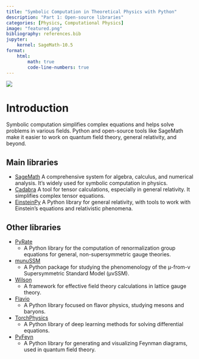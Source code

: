 ```yaml
---
title: "Symbolic Computation in Theoretical Physics with Python"
description: "Part 1: Open-source libraries"
categories: [Physics, Computational Physics]
image: "featured.png"
bibliography: references.bib
jupyter:
    kernel: SageMath-10.5
format: 
    html:
        math: true
        code-line-numbers: true
---
```


![](featured.png)

# Introduction

Symbolic computation simplifies complex equations and helps solve problems in
various fields. Python and open-source tools like SageMath make it easier to
work on quantum field theory, general relativity, and beyond.

## Main libraries

- [SageMath](https://www.sagemath.org) 
    A comprehensive system for algebra, calculus, and numerical analysis. It’s widely used for symbolic computation in physics.
- [Cadabra](https://cadabra.science/index.html) 
    A tool for tensor calculations, especially in general relativity. It simplifies complex tensor equations.
- [EinsteinPy](https://docs.einsteinpy.org/en/latest/user_guide.html) 
    A Python library for general relativity, with tools to work with Einstein’s equations and relativistic phenomena.

## Other libraries

- [PyRate](https://github.com/LSartore/pyrate) 
    - A Python library for the computation of renormalization group equations for general, non-supersymmetric gauge theories.
- [munuSSM](https://gitlab.com/thomas.biekoetter/munussm) 
    - A Python package for studying the phenomenology of the μ-from-ν Supersymmetric Standard Model (μνSSM).
- [Wilson](https://wilson-eft.github.io/) 
    - A framework for effective field theory calculations in lattice gauge theory.
- [Flavio](https://flav-io.github.io/) 
    - A Python library focused on flavor physics, studying mesons and baryons.
- [TorchPhysics](https://boschresearch.github.io/torchphysics/index.html)
    - A Python library of deep learning methods for solving differential equations.
- [PyFeyn](https://pyfeyn2.readthedocs.io/en/latest/index.html) 
    - A Python library for generating and visualizing Feynman diagrams, used in quantum field theory.
